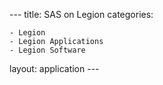 ---
title: SAS on Legion
categories:
 - Legion
 - Legion Applications
 - Legion Software

layout: application
---
{{Applications

|name=SAS
|platform=Legion
|version=9.4/64
|short=
SAS is a statistics package providing a wide range of tools for data management, analysis and presentation.
|about=
SAS version 9.4/64 is available on Legion.

SAS is intended to be run primarily within batch jobs however you may run short (less than 5 minutes execution time) interactive tests on the Login Nodes and longer (up to two hours) on the User Test Nodes. Interactive work can be done using the full SAS GUI provided you have X-windows functionality enabled though your ssh connection or using a SAS terminal session. See our [[:Category:Legion User Guide | RC Systems User Guide]] for more information about enabling X-windows functionality and the User Test nodes.
|setup-intro=
|moduleunload1=
|moduleunload2=
|moduleunload3=
|moduleunload4=
|moduleload1=
|moduleload2=
|moduleload3=
|moduleload4=
|setup-notes=
Before you can run SAS interactively or in a job, you need to load the SAS module using:
<code>
 module load sas/9.4/64
</code>

Once you've done this, you can start an interactive session by entering the command:
<code>
 sas
</code>
or run a SAS program with a command like:
<code>
 sas myprog.sas
</code>
where ''myprog.sas'' is the file containing your SAS program. When running on a login node SAS is single threaded using only one core.
|script-title=
|script-intro=
To submit batch jobs to the cluster for longer tests, and production runs, you will need a runscript. SAS runs multi threaded on compute and user test nodes.  Here is a simple example of such a script.
|script=
<nowiki>
#!/bin/bash -l

# Updated Oct 2015.
# This script runs the SAS program $sas_infile on Legion with the upgraded
# software stack under SGE. Additional input files (data etc) can be passed in
# as a colon separated list in the $addinfiles variable.

# An example qsub command is:
#
#	qsub -v sas_infile=`pwd`/grades.sas,addinfiles=`pwd`/gpa.dat run_sas.sh

# 1. Force bash as the executing shell.
#$ -S /bin/bash

# 2. Request ten minutes of wallclock time (format hours:minutes:seconds).
#$ -l h_rt=0:10:0

# 3. Request 1 gigabyte of RAM per core.
#$ -l mem=1G

# 4. Set the name of the job.
#$ -N SASJob_1

# 5. Select 12 threads (the most possible on Legion).
#$ -pe smp 12

# 7. Set the working directory to somewhere in your scratch space.  This is
# a necessary step with the upgraded software stack as compute nodes cannot
# write to $HOME.

# Replace "<your_UCL_id>" with your UCL user ID :)
#$ -wd /home/<your_UCL_id>/Scratch/SAS_output

# 8. load the sas module

module load sas/9.4/64

# 9. Your work *must* be done in $TMPDIR 
cd $TMPDIR

# 10. Run SAS

# Copy any additional input files to TMPDIR
for file in `echo $addinfiles | tr ':' ' '` 
 do
   cp $file .
done

sas $sas_infile

# 11. Preferably, tar-up (archive) all output files onto the shared scratch area
tar cvzf $HOME/Scratch/SAS_output/files_from_job_$JOB_ID.tgz $TMPDIR

# Make sure you have given enough time for the copy to complete!
</nowiki>
|script-path= 
|script-notes=
Please copy if you wish and edit it to suit your jobs. You will need to change the ''-wd /home/<your_UCL_id>/Scratch/SAS_output'' SGE directives and may need to change the memory, wallclock time, number of threads and job name directives as well. A suitable qsub command to submit a single SAS job using this runscript would be:
<code>
 qsub -v sas_infile=`pwd`/myprog.sas,addinfiles=`pwd`/mydb.dat run_sas.sh
</code>
where ''myprog.sas'' is the file containing your SAS program and ''mydb.dat'' is a datafile used by the program. In this example program, data, and your runscript files are in your current working directory. The output files are saved in the tar archive produced by the last  command in the runscript and will be in ''$HOME/Scratch/SAS_output''.
|script2-title=
|script2-intro=
|script2=
|script2-path=
|script2-notes=
|script3-title=
|script3-intro=
|script3=
|script3-path=
|script3-notes=
|coda-title=
|coda=

}}